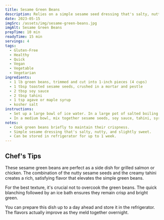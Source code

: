 ```yaml
---
title: Sesame Green Beans
description: Relies on a simple sesame seed dressing that's salty, nutty, and slightly sweet. Cook the green beans briefly to maintain their crispness.
date: 2023-05-15
imgSrc: /assets/img/sesame-green-beans.jpg
imgAlt: Sesame Green Beans
prepTime: 10 min
readyTime: 15 min
servings: 4
tags:
  - Gluten-Free
  - Healthy
  - Quick
  - Vegan
  - Vegetable
  - Vegetarian
ingredients:
  - 1 lb green beans, trimmed and cut into 1-inch pieces (4 cups)
  - 1 tbsp toasted sesame seeds, crushed in a mortar and pestle
  - 2 tbsp soy sauce
  - 2 tbsp tahini
  - 1 tsp agave or maple syrup
  - kosher salt
instructions:
  - Set up a large bowl of ice water. In a large pot of salted boiling water, cook the green beans for 1 min, 30 seconds until slightly tender. Transfer beans to the ice water with a strainer to cool, then drain and pat dry.
  - In a medium bowl, mix together sesame seeds, soy sauce, tahini, syrup, and 1 teaspoon of salt. Toss the beans in the sauce, seasoning with additional salt if needed. Serve immediately or store in an airtight container in the fridge for up to 1 week.
notes:
  - Cook green beans briefly to maintain their crispness.
  - Simple sesame dressing that's salty, nutty, and slightly sweet.
  - Can be stored in refrigerator for up to 1 week.
---
```


## Chef's Tips

These sesame green beans are perfect as a side dish for grilled salmon or chicken. The combination of the nutty sesame seeds and the creamy tahini creates a rich, satisfying flavor that elevates the simple green beans.

For the best texture, it's crucial not to overcook the green beans. The quick blanching followed by an ice bath ensures they remain crisp and bright green.

You can prepare this dish up to a day ahead and store it in the refrigerator. The flavors actually improve as they meld together overnight.